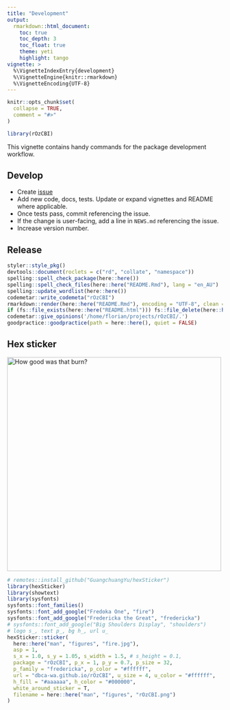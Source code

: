 ```yaml
---
title: "Development"
output: 
  rmarkdown::html_document:
    toc: true
    toc_depth: 3
    toc_float: true
    theme: yeti
    highlight: tango
vignette: >
  %\VignetteIndexEntry{development}
  %\VignetteEngine{knitr::rmarkdown}
  %\VignetteEncoding{UTF-8}
---
```


```r
knitr::opts_chunk$set(
  collapse = TRUE,
  comment = "#>"
)
```

```r
library(rOzCBI)
```

This vignette contains handy commands for the package development workflow.

## Develop

* Create [issue](https://github.com/dbca-wa/rOzCBI/issues)
* Add new code, docs, tests. Update or expand vignettes and README where applicable.
* Once tests pass, commit referencing the issue.
* If the change is user-facing, add a line in `NEWS.md` referencing the issue.
* Increase version number.

## Release

```r
styler::style_pkg()
devtools::document(roclets = c("rd", "collate", "namespace"))
spelling::spell_check_package(here::here())
spelling::spell_check_files(here::here("README.Rmd"), lang = "en_AU")
spelling::update_wordlist(here::here())
codemetar::write_codemeta("rOzCBI")
rmarkdown::render(here::here("README.Rmd"), encoding = "UTF-8", clean = TRUE)
if (fs::file_exists(here::here("README.html"))) fs::file_delete(here::here("README.html"))
codemetar::give_opinions('/home/florian/projects/rOzCBI/.')
goodpractice::goodpractice(path = here::here(), quiet = FALSE)
```

## Hex sticker 

<img src="../man/figures/rOzCBI.png" alt="How good was that burn?" width="500" />
<br/>

```r
# remotes::install_github("GuangchuangYu/hexSticker")
library(hexSticker)
library(showtext)
library(sysfonts)
sysfonts::font_families()
sysfonts::font_add_google("Fredoka One", "fire")
sysfonts::font_add_google("Fredericka the Great", "fredericka")
# sysfonts::font_add_google("Big Shoulders Display", "shoulders")
# logo s_, text p_, bg h_, url u_
hexSticker::sticker(
  here::here("man", "figures", "fire.jpg"),
  asp = 1,
  s_x = 1.0, s_y = 1.05, s_width = 1.5, # s_height = 0.1,
  package = "rOzCBI", p_x = 1, p_y = 0.7, p_size = 32,
  p_family = "fredericka", p_color = "#ffffff",
  url = "dbca-wa.github.io/rOzCBI", u_size = 4, u_color = "#ffffff",
  h_fill = "#aaaaaa", h_color = "#000000",
  white_around_sticker = T,
  filename = here::here("man", "figures", "rOzCBI.png")
)
```
